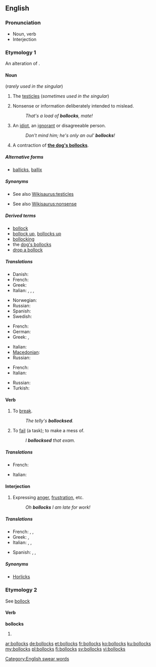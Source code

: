 ==English==

===Pronunciation===
* Noun, verb {{audio|en-uk-Bollocks1.ogg|Audio (UK)}}
* Interjection {{audio|en-uk-Bollocks2.ogg|Audio (UK)}}

===Etymology 1===
An alteration of {{term|ballocks|lang=en}}.

====Noun====
{{en-noun|bollocks}} (''rarely used in the singular'')

# {{context|British|vulgar|lang=en}} The [[testicle]]s (''sometimes used in the singular'')
# {{context|British|vulgar|lang=en}} Nonsense or information deliberately intended to mislead.
#: ''That's a load of '''bollocks''', mate!''
# {{context|Ireland|vulgar|lang=en}} An [[idiot]], an [[ignorant]] or disagreeable person.
#: ''Don't mind him; he's only an oul' '''bollocks'''!''
# {{context|British|vulgar|lang=en}} A contraction of '''[[dog's bollocks|the dog's bollocks]]'''.

=====Alternative forms=====
* [[ballicks]], [[ballix]] {{a|Northern Ireland}}

=====Synonyms=====
* {{sense|testicles}} See also [[Wikisaurus:testicles]]
* {{sense|nonsense}} See also [[Wikisaurus:nonsense]]

=====Derived terms=====
* [[bollock]]
* [[bollock up]], [[bollocks up]]
* [[bollocking]]
* the [[dog's bollocks]]
* [[drop a bollock]]

=====Translations=====
{{trans-top|testicles}}
* Danish: {{t-|da|nosser|c-p}}
* French: {{t+|fr|couilles|f-p}}
* Greek: {{t+|el|αρχίδια|p}}
* Italian: {{t+|it|testicoli|m-p}},  {{qualifier|vulgar, slang}} {{t+|it|coglioni|p}},  {{qualifier|vulgar, slang}} {{t+|it|palle|m-p}},  {{qualifier|vulgar, slang}} {{t+|it|balle|m-p}}
{{trans-mid}}
* Norwegian: {{t-|no|pokker}}
* Russian: {{t+|ru|яйца|n-p|tr=jájca}}
* Spanish: {{t+|es|cojones}}
* Swedish: {{t+|sv|balle}}
{{trans-bottom}}

{{trans-top|nonsense or information deliberately intended to mislead}}
* French: {{t+|fr|conneries|f-p}}
* German: {{t+|de|Quatsch mit Soße}}
* Greek: {{t-|el|κολοκυθάκια με την ρίγανη|tr=kolokythákia me tin rígani}},  {{t+|el|μαλακίες}}
{{trans-mid}}
* Italian: {{t-|it|coglionata|f}}
* [[Macedonian]]: {{t-|mk|тикви со расол|tr=tíkvi so rásol}}
* Russian: {{t+|ru|ерунда|f|tr=jerundá}}
{{trans-bottom}}

{{trans-top|an idiot or disagreeable person}}
* French: {{t+|fr|couillon}}
* Italian: {{qualifier|vulgar, slang}} {{t+|it|coglione|m}}
{{trans-mid}}
* Russian: {{t+|ru|придурок|m|tr=pridúrok}}
* Turkish: {{t+|tr|saçma}}
{{trans-bottom}}

====Verb====
{{en-verb|bollocks|es}}

# {{context|transitive|British|taboo|slang|lang=en}} To [[break]].
#: ''The telly's '''bollocksed'''.''
# {{context|transitive|British|taboo|slang|lang=en}} To [[fail]] (a task); to make a mess of.
#: ''I '''bollocksed''' that exam.''

=====Translations=====
{{trans-top|to break}}
{{trans-mid}}
{{trans-bottom}}

{{trans-top|to fail (a task)}}
* French: {{t+|fr|foirer}}
{{trans-mid}}
* Italian: {{t-|it|incasinare}}
{{trans-bottom}}

====Interjection====
{{en-interj}}

# {{context|British|taboo|slang|lang=en}} Expressing [[anger]], [[frustration]], etc.
#: ''Oh '''bollocks''' I am late for work!''

=====Translations=====
{{trans-top|expressing anger, frustration}}
* French: {{t-|fr|les boules}},  {{t+|fr|merde}},  {{t+|fr|putain}}
* Greek: {{t+|el|σκατά|sc=Grek}}, {{t-|el|γάμα τα|sc=Grek}}
* Italian: {{t+|it|puttana|f}}, {{t+|it|merda|f}}, {{t+|it|cazzo|m}}
{{trans-mid}}
* Spanish: {{t+|es|chingados}}, {{t+|es|mierda}}, {{t-|es|me cago en la puta}}
{{trans-bottom}}

=====Synonyms=====
* [[Horlicks]] {{qualifier|euphemism}}

===Etymology 2===
See [[bollock]]

====Verb====
'''bollocks'''

# {{en-third-person singular of|bollock}}

[[Category:English swear words]]

[[ar:bollocks]]
[[de:bollocks]]
[[et:bollocks]]
[[fr:bollocks]]
[[ko:bollocks]]
[[ku:bollocks]]
[[my:bollocks]]
[[pl:bollocks]]
[[fi:bollocks]]
[[sv:bollocks]]
[[vi:bollocks]]